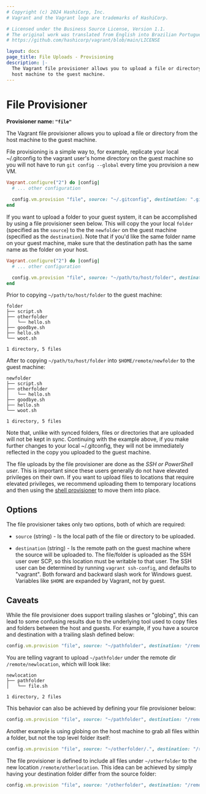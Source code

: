 ```yaml
---
# Copyright (c) 2024 HashiCorp, Inc.
# Vagrant and the Vagrant logo are trademarks of HashiCorp.

# Licensed under the Business Source License, Version 1.1.
# The original work was translated from English into Brazilian Portuguese.
# https://github.com/hashicorp/vagrant/blob/main/LICENSE

layout: docs
page_title: File Uploads - Provisioning
description: |-
  The Vagrant file provisioner allows you to upload a file or directory from the
  host machine to the guest machine.
---
```


# File Provisioner

**Provisioner name: `"file"`**

The Vagrant file provisioner allows you to upload a file or directory from the
host machine to the guest machine.

File provisioning is a simple way to, for example, replicate your local
~/.gitconfig to the vagrant user's home directory on the guest machine so
you will not have to run `git config --global` every time you provision a
new VM.

```ruby
Vagrant.configure("2") do |config|
  # ... other configuration

  config.vm.provision "file", source: "~/.gitconfig", destination: ".gitconfig"
end
```

If you want to upload a folder to your guest system, it can be accomplished by
using a file provisioner seen below. This will copy the your local `folder`
(specified as the `source`) to the the `newfolder` on the guest machine
(specified as the `destination`). Note that if you'd like the same folder name
on your guest machine, make sure that the destination path has the same name as
the folder on your host.

```ruby
Vagrant.configure("2") do |config|
  # ... other configuration

  config.vm.provision "file", source: "~/path/to/host/folder", destination: "$HOME/remote/newfolder"
end
```

Prior to copying `~/path/to/host/folder` to the guest machine:

```text
folder
├── script.sh
├── otherfolder
│   └── hello.sh
├── goodbye.sh
├── hello.sh
└── woot.sh

1 directory, 5 files
```

After to copying `~/path/to/host/folder` into `$HOME/remote/newfolder` to the guest machine:

```text
newfolder
├── script.sh
├── otherfolder
│   └── hello.sh
├── goodbye.sh
├── hello.sh
└── woot.sh

1 directory, 5 files
```

Note that, unlike with synced folders, files or directories that are uploaded
will not be kept in sync. Continuing with the example above, if you make
further changes to your local ~/.gitconfig, they will not be immediately
reflected in the copy you uploaded to the guest machine.

The file uploads by the file provisioner are done as the
_SSH or PowerShell user_. This is important since these users generally
do not have elevated privileges on their own. If you want to upload files to
locations that require elevated privileges, we recommend uploading them
to temporary locations and then using the
[shell provisioner](/vagrant/docs/provisioning/shell)
to move them into place.

## Options

The file provisioner takes only two options, both of which are required:

- `source` (string) - Is the local path of the file or directory to be
  uploaded.

- `destination` (string) - Is the remote path on the guest machine where
  the source will be uploaded to. The file/folder is uploaded as the SSH user
  over SCP, so this location must be writable to that user. The SSH user can be
  determined by running `vagrant ssh-config`, and defaults to "vagrant". Both
  forward and backward slash work for Windows guest. Variables like `$HOME` are
  expanded by Vagrant, not by guest.

## Caveats

While the file provisioner does support trailing slashes or "globing", this can
lead to some confusing results due to the underlying tool used to copy files and
folders between the host and guests. For example, if you have a source and
destination with a trailing slash defined below:

```ruby
config.vm.provision "file", source: "~/pathfolder", destination: "/remote/newlocation/"
```

You are telling vagrant to upload `~/pathfolder` under the remote dir `/remote/newlocation`,
which will look like:

```text
newlocation
├── pathfolder
│   └── file.sh

1 directory, 2 files
```

This behavior can also be achieved by defining your file provisioner below:

```ruby
config.vm.provision "file", source: "~/pathfolder", destination: "/remote/newlocation/pathfolder"
```

Another example is using globing on the host machine to grab all files within a
folder, but not the top level folder itself:

```ruby
config.vm.provision "file", source: "~/otherfolder/.", destination: "/remote/otherlocation"
```

The file provisioner is defined to include all files under `~/otherfolder`
to the new location `/remote/otherlocation`. This idea can be achieved by simply
having your destination folder differ from the source folder:

```ruby
config.vm.provision "file", source: "/otherfolder", destination: "/remote/otherlocation"
```
